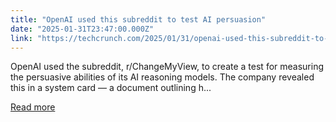 ```yaml
---
title: "OpenAI used this subreddit to test AI persuasion"
date: "2025-01-31T23:47:00.000Z"
link: "https://techcrunch.com/2025/01/31/openai-used-this-subreddit-to-test-ai-persuasion/"
---
```


OpenAI used the subreddit, r/ChangeMyView, to create a test for measuring the persuasive abilities of its AI reasoning models. The company revealed this in a system card &#8212; a document outlining h...

[Read more](https://techcrunch.com/2025/01/31/openai-used-this-subreddit-to-test-ai-persuasion/)
